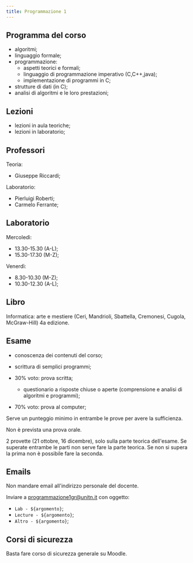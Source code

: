 ```yaml
---
title: Programmazione 1
---
```


## Programma del corso

- algoritmi;
- linguaggio formale;
- programmazione:
  - aspetti teorici e formali;
  - linguaggio di programmazione imperativo (C,C++,java);
  - implementazione di programmi in C;
- strutture di dati (in C);
- analisi di algoritmi e le loro prestazioni;

## Lezioni

- lezioni in aula teoriche;
- lezioni in laboratorio;

## Professori

Teoria:

- Giuseppe Riccardi;

Laboratorio:

- Pierluigi Roberti;
- Carmelo Ferrante;

## Laboratorio

Mercoledì:

- 13.30-15.30 (A-L);
- 15.30-17.30 (M-Z);

Venerdì:

- 8.30-10.30 (M-Z);
- 10.30-12.30 (A-L);

## Libro

Informatica: arte e mestiere (Ceri, Mandrioli, Sbattella, Cremonesi, Cugola,
McGraw-Hill) 4a edizione.

## Esame

- conoscenza dei contenuti del corso;
- scrittura di semplici programmi;

- 30% voto: prova scritta;
  - questionario a risposte chiuse o aperte (comprensione e analisi di algoritmi
    e programmi);
- 70% voto: prova al computer;

Serve un punteggio minimo in entrambe le prove per avere la sufficienza.

Non è prevista una prova orale.

2 provette (21 ottobre, 16 dicembre), solo sulla parte teorica dell'esame. Se
superate entrambe le parti non serve fare la parte teorica. Se non si supera la
prima non è possibile fare la seconda.

## Emails

Non mandare email all'indirizzo personale del docente.

Inviare a [programmazione1gr@unitn.it](programmazione1gr@unitn.it) con oggetto:

- `Lab - ${argomento}`;
- `Lecture - ${argomento}`;
- `Altro - ${argomento}`;

## Corsi di sicurezza

Basta fare corso di sicurezza generale su Moodle.
